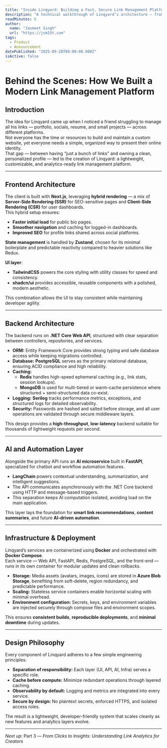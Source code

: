 ```yaml
---
title: "Inside Linqyard: Building a Fast, Secure Link Management Platform"
description: "A technical walkthrough of Linqyard's architecture — from Next.js front-end and .NET Core APIs to AI microservices, caching strategies, and deployment best practices."
readMinutes: 6
author:
  name: "Jasmeet Singh"
  url: "https://jsm33t.com"
tags:
  - Product
  - Announcement
datePublished: "2025-09-28T09:00:00.000Z"
isActive: false
---
```


# Behind the Scenes: How We Built a Modern Link Management Platform

## Introduction

The idea for Linqyard came up when I noticed a friend struggling to manage all his links — portfolio, socials, resume, and small projects — across different platforms.  
Not everyone has the time or resources to build and maintain a custom website, yet everyone needs a simple, organized way to present their online identity.  
That gap — between having “just a bunch of links” and owning a clean, personalized profile — led to the creation of Linqyard: a lightweight, customizable, and analytics-ready link management platform.

---

##  Frontend Architecture

The client is built with **Next.js**, leveraging **hybrid rendering** — a mix of **Server-Side Rendering (SSR)** for SEO-sensitive pages and **Client-Side Rendering (CSR)** for user dashboards.  
This hybrid setup ensures:

- **Faster initial load** for public bio pages.  
- **Smoother navigation** and caching for logged-in dashboards.  
- **Improved SEO** for profile links shared across social platforms.

**State management** is handled by **Zustand**, chosen for its minimal boilerplate and predictable reactivity compared to heavier solutions like Redux.

**UI layer**:  
- **TailwindCSS** powers the core styling with utility classes for speed and consistency.  
- **shadcn/ui** provides accessible, reusable components with a polished, modern aesthetic.  

This combination allows the UI to stay consistent while maintaining developer agility.

---

##  Backend Architecture

The backend runs on **.NET Core Web API**, structured with clear separation between controllers, repositories, and services.  
- **ORM:** Entity Framework Core provides strong typing and safe database access while keeping migrations controlled.  
- **Database:** **PostgreSQL** serves as the primary relational database, ensuring ACID compliance and high reliability.  
- **Caching:**  
  - **Redis** handles high-speed ephemeral caching (e.g., link stats, session lookups).  
  - **MongoDB** is used for multi-tiered or warm-cache persistence where structured + semi-structured data co-exist.  
- **Logging:** **Serilog** tracks performance metrics, exceptions, and structured logs for detailed observability.  
- **Security:** Passwords are hashed and salted before storage, and all user operations are validated through secure middleware layers.

This design provides a **high-throughput**, **low-latency** backend suitable for thousands of lightweight requests per second.

---

##  AI and Automation Layer

Alongside the primary API runs an **AI microservice** built in **FastAPI**, specialized for chatbot and workflow automation features.  
- **LangChain** powers contextual understanding, summarization, and intelligent suggestions.  
- The API communicates asynchronously with the .NET Core backend using HTTP and message-based triggers.  
- This separation keeps AI computation isolated, avoiding load on the main application.

This layer lays the foundation for **smart link recommendations**, **content summaries**, and future **AI-driven automation**.

---

## Infrastructure & Deployment

Linqyard’s services are containerized using **Docker** and orchestrated with **Docker Compose**.  
Each service — Web API, FastAPI, Redis, PostgreSQL, and the front-end — runs in its own container for modular updates and clean rollbacks.

- **Storage:** Media assets (avatars, images, icons) are stored in **Azure Blob Storage**, benefiting from soft-delete, region redundancy, and predictable performance.  
- **Scaling:** Stateless service containers enable horizontal scaling with minimal overhead.  
- **Environment configuration:** Secrets, keys, and environment variables are injected securely through compose files and environment scopes.

This ensures **consistent builds**, **reproducible deployments**, and **minimal downtime** during updates.

---

##  Design Philosophy

Every component of Linqyard adheres to a few simple engineering principles:

- **Separation of responsibility:** Each layer (UI, API, AI, Infra) serves a specific role.  
- **Cache before compute:** Minimize redundant operations through layered caching.  
- **Observability by default:** Logging and metrics are integrated into every service.  
- **Secure by design:** No plaintext secrets, enforced HTTPS, and isolated access roles.

The result is a lightweight, developer-friendly system that scales cleanly as new features and analytics layers evolve.

---

*Next up:* Part 3 — *From Clicks to Insights: Understanding Link Analytics for Creators*
